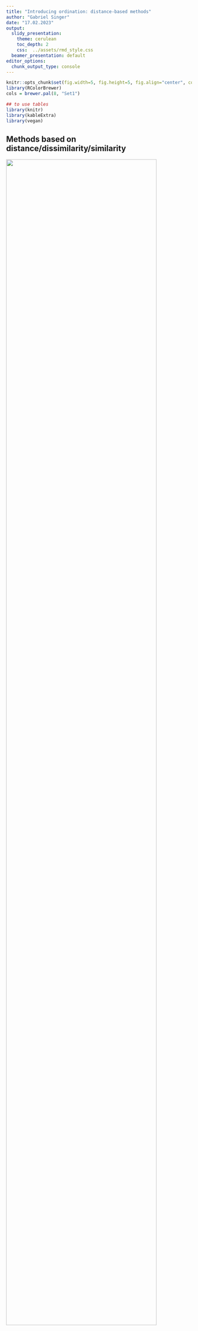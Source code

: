 ```yaml
---
title: "Introducing ordination: distance-based methods"
author: "Gabriel Singer"
date: "17.02.2023"
output:
  slidy_presentation:
    theme: cerulean
    toc_depth: 2
    css:  ../assets/rmd_style.css
  beamer_presentation: default
editor_options:
  chunk_output_type: console
---
```



```r
knitr::opts_chunk$set(fig.width=5, fig.height=5, fig.align="center", collapse = TRUE, comment = "##", dev="png")
library(RColorBrewer)
cols = brewer.pal(8, "Set1")

## to use tables
library(knitr)
library(kableExtra)
library(vegan)
```

## Methods based on distance/dissimilarity/similarity

![](img/distance.png){width=90%}


## Why use dissimilarity-based methods?

<div class="left lt">

* Quantify how similar or how dissimilar various observations are with regard to many variables simultaneously.
* An efficient way to collapse information from a much too high-dimensional dataset.
* An explicit way to express (and analyze) community turnover in space and time (beta-diversity).
* Use various variable types from continuous to presence-absence and qualitative, even simultaneously.
* Choice of appropriate dissimilarity coefficient may allow avoiding *strange* transformations.
* Better handling of double-zeros, less horseshoe patterns in ordinations in situations of strong community turnover.
* Similarity may be translated into dissimilarity and vice-versa.

</div>

<div class="right rt">

Whenever compositional turnover at regional scale is of interest!

Diversity partitioning into $\alpha$, $\beta$, $\gamma$:

![](img/abg_div.png)
$\beta$-diversity is linked to species-accumulation curves.
</div>

##  (Dis)similarity coefficients

Euclidean and Bray-Curtis (Steinhaus, Sorenson) are two examples of many dissimilarity indices, here computed between any two sites for $p$ variables:

$$
d_{Euc}=\sqrt{\Delta{x_1}^2+\Delta{x_2}^2+...+\Delta{x_p}^2}
$$
where $\Delta{x}$ is the distance between two sites along any $X$-variable.

<br/>

$$
d_{BC}=\frac{\sum_{j=1}^p{|x_{1j}-x_{2j}|}}{\sum_{j=1}^p{(x_{1j}+x_{2j})}}
$$
which includes a notable normalization of differences between two sites with regard to any variable used.


## (Dis)similarity coefficients: some properties

<div class="left lt">

* symmetrical: consider a double zero as contributing to resemblance just like any other value
* asymmetrical: skip double zeros, considering that these are not informative (absence of a species at two sites does not tell anything about how similar these sites are!)

<br/>

* metric: minimum 0, positive for inequality, symmetric ($D_{(a,b)}=D_{(b,a)}$), triangle inequality holds

$$
D_{(a,b)}+D_{(b,c)}\geq{D_{(a,c)}}
$$
(think of a triangle: the distance from A to C via B must be larger than the direct distance from A to C)

* semimetric: do not follow the triangle inequality

$$
D_{(a,b)}+D_{(b,c)}<{D_{(a,c)}}
$$
... in which case perfect projections into Euclidean space are not possible. Two often used transformations to make semimetric coefficients analyzable in Euclidean space are adding a constant or $\sqrt(D)$.

</div>

<div class="right rt">

![](img/triangle.png)

</div>


## (Dis)similarity coefficients

![](img/legleg_diss1.png)

<br/>
 
![](img/legleg_diss2.png)

## Using dissimilarity: Cluster analysis

Hierarchical group-forming (clustering) based on pairwise (dis)similarity.

Three types:

1. Divisive: start with all, successively split into 2.
2. **Agglomerative**: start with individual observations and cluster pairwise, continue grouping clusters.
3. Non-hierarchical: e.g. K-means clustering (forcing K clusters)

<br/>

Various “linkage rules” to group clusters in agglomerative clustering:

* Single linkage looks for the nearest neighbour of any group member to other observations (tends to chaining). 
* **Average linkage** computes dissimilarities between two groups as the average dissimilarity among all pairwise group member dissimilarities (one from each cluster).
* **UPGMA** (unweighted-pair-groups method using arithmetic averages) is a version of an average linkage rule. 

```r
lipids<-read.table(file="data/BacterialMembrane.txt",header=TRUE)
names(lipids)
lip_data<-lipids[,4:20]
# abbreviations: MU = mono-unsaturated, SA = saturated, nb = non-branched, b = branched
# SA_branprop = proportion of branched and saturated FAs
# theory: unsaturated and branched FAs increase fluidity of membrane
# test (i) adaptation vs. (ii) acclimatization to temperature by changing FA composition of membranes

isolate<-factor(lipids$isolate)
temperature<-factor(lipids$temperature)
combifac<-factor(paste(temperature,"_",isolate,sep=""))

## distance matrix: Euclidean distance on arcsine-sqr-data
as_lip_data<-asin(sqrt(lip_data)) # very old-school, better don´t do ;-)
lipids_distE<-vegdist(as_lip_data, method="euclidean") 

## alternatively: Bray-Curtis distance with proportional data
lipids_distBC<-vegdist(lip_data, method="bray")

# cluster analysis #
# various agglomeration methods available and the choice is important, explore method=
# "single": nearest neighbour counts (good for gradients, but makes chains)
# "complete": all group members must be close, farthest group member counts (makes small spheric groups, good to find outliers)
# "average": compromise average strategy, new member joins at mean distance to all group members, actually UPGMA
# "ward.D": aims at minimizing within-group sums of squares of distances
lipids_cluster<-hclust(lipids_distBC, method = "ward.D")
lipids_cluster$height<-sqrt(lipids_cluster$height) # may help

# then compare effect of agglomeration method on dendrogram
plot(lipids_cluster, hang = -1, labels = combifac, ylab = "BC")

# which agglomeration method (and thus dendrogram) is best?
cophenetic(lipids_cluster) # linkage distances in dendrogram
plot(lipids_distBC,cophenetic(lipids_cluster))
cor(lipids_distBC,cophenetic(lipids_cluster),method="spearman")

cutree(lipids_cluster,k=4)
cutree(lipids_cluster,h=0.05)

plot(lipids_cluster, hang = -1, labels = combifac, ylab = "BC")
rect.hclust(lipids_cluster,k=4) # or specify height h instead of k

```


## Using dissimilarity: Principal Coordinate Analysis (PCoA)

(aka *metric scaling*)

Technique to project sites onto Cartesian (Euclidean) coordinates from pairwise dissimilarities. 

Imagine a road distance matrix between major towns. A 2D-projection of all pairwise distances produces a map (which gets better with less mountains and straighter roads in the area).

PCoA can be regarded as the inverse operation to computing a distance matrix. However, it can´t produce more "axes" than (n-1) as this is the maximum number of dimensions needed to completely represent n objects. A dissimilarity matrix and a consecutive PCoA are efficient means to condense data with p>>n.

PCoA is an important step in hypothesis-testing methods in the distance domain (see later).

<br/>

PCoA is based on an eigenvector decomposition like PCA:

* fast (not iterative)
* results in dimensions of ranked importance as in PCA
* forces sites into a Euclidean space and may thus represent non-metric dissimilarities (e.g. Bray-Curtis) not so well
* *made for* Euclidean distance or coefficients that can be transformed adequately.
* To improve representation (avoid negative eigenvalues) add constant to D or $\sqrt(D)$.

```r
# using the same distance matrix as cluster analysis 
pcoa<-cmdscale(lipids_distBC,k=2,eig=TRUE,add=TRUE)
# argument add=TRUE means a constant is added to distances to avoid negative eigenvalues

cumsum(pcoa$eig/sum(pcoa$eig)) # contributions of various PCoA axes
# first two axes cover 67% of variation of distances

pcoa$points # the site scores (coordinates in reduced space)

col.isolate<-isolate
levels(col.isolate)<-c("white","red")
col.isolate<-as.character(col.isolate)

pch.temperature<-as.numeric(as.character(temperature))
pch.temperature[pch.temperature==6]<-21
pch.temperature[pch.temperature==28]<-23

plot(pcoa$points,pch=pch.temperature,bg=col.isolate)
legend("topleft",pch=c(21,21,23,23),pt.bg=c("white","red","white","red"),
       legend=c("6°C - warm isolate","6°C - cold isolate","28°C - warm isolate","28°C - cold isolate"),cex=0.6)
```
```r
# how to relate species (=fatty acids) to ordination?
wascores(pcoa$points,lip_data) # as weighted averages of site (=sample) scores
text(wascores(pcoa$points,lip_data),labels=names(lip_data),cex=0.5)

ordisurf(pcoa$points,lip_data$FA7_MU,col="darkgreen",add=TRUE) # as contourplot

plot(envfit(pcoa$points,lip_data)) # take care: behaviour of species not necessarily monotonous in ordination space
```


## Using dissimilarity: Non-metric multidimensional scaling (NMDS)

An iterative search for an ordination configuration in a low-dimensional space with inter-object distances representing the observed dissimilarity/distance matrix as well as possible.

The measure of fit used is not actual dissimarity/distance but rank order of dissimilarities.

Iterative procedure:

1. Compute matrix of dissimilarities.
2. Decide on k, the number of dimensions.
3. Arrange objects in a random starting configuration.
4. Compute a measure of fit that expresses the match between inter-object distances of the configuration and the observed dissimilarities.  A **Shepard-plot** shows residuals as stress which is inversely related to fit. The measure of fit is computed using **ranks of observed dissimilarities and configuration distances**.
5. Reiteratively reposition the objects in the low-dimensional space and recompute fit to improve the match between inter-object distances and observed dissimilarities.
6. A final configuration is achieved when no more repositioning improves the fit. Steps 3) to 6) may be repeated with different random starting positions to avoid getting trapped in local minima.

```r
# non-metric multidimensional scaling (NMDS) #
# note that all resulting axes are equally important, plots may be rotated as needed

# using the same distance matrix as cluster analysis 
#mds_lipids<-isoMDS(lipids_distBC, k = 2, maxit=1000)
mds_lipids<-metaMDS(comm=lip_data, distance="bray", k = 2,trymax=100)

mds_lipids$stress # approximately 6.8% of dissimilarities remain unrepresented
mds_lipids$points # the site scores
stressplot(mds_lipids,lipids_distBC)
(gof<-goodness(mds_lipids,statistic="distance")) # goodness of fit by NMDS for each sample

# plotting of MDS scores
plot(mds_lipids$points,asp=1,xlab="MDS dimension 1",ylab="MDS dimension 2")
points(mds_lipids$points,pch=pch.temperature,bg=col.isolate,cex=gof*200) # to check goodness of fit, large symbol means bad fit

legend("topleft",pch=c(21,21,23,23),pt.bg=c("white","red","white","red"),
	legend=c("6°C - warm isolate","6°C - cold isolate","28°C - warm isolate","28°C - cold isolate"),cex=0.7)
```

```r
# relating underlying variables to ordination in nMDS
wascores(mds_lipids$points,lip_data) # as weighted averages of site (=sample) scores
text(wascores(pcoa$points,lip_data),labels=names(lip_data),cex=0.5)

ordisurf(mds_lipids,lip_data$FA7_MU,col="darkgreen",add=TRUE)

plot(envfit(pcoa$points,lip_data)) # take care: behaviour of species not necessarily monotonous in ordination space

# some more useful graphical tools
plot(mds_lipids$points,pch=pch.temperature,bg=col.isolate,asp=1,xlab="MDS dimension 1",ylab="MDS dimension 2",cex=2)
ordispider(mds_lipids$points,groups=combifac)
ordihull(mds_lipids$points,groups=combifac)
ordiellipse(mds_lipids$points,groups=combifac)
ordicluster(mds_lipids$points,cluster=lipids_cluster)
```

```r
plot(mds_lipids$points,pch=pch.temperature,bg=col.isolate,asp=1,xlab="MDS dimension 1",ylab="MDS dimension 2",cex=2)
ordispider(mds_lipids$points,groups=combifac)
```


## Hypothesis tests in the distance world


All known *study designs* with factors or continuous predictors may be transferred to the distance domain.

* PERMANOVA: An ANOVA-type of analysis testing effects of factors (also in interaction) on a multivariate matrix, thus MANOVA. Useful to test effects on *composition*. In the distance domain known as *permutational* MANOVA. In R implemented as `vegan::adonis`.

* dbRDA (distance-based RDA) and CAP (canonical analysis of principal coordinates): multiple-step analysis to test for effects of continuous predictors on a dissimilarity matrix. In R `vegan::capscale`.

* Mantel-test: An old-school test for correlation between two distance/dissimilarity matrices (e.g. one describing environment or physical distance, the other describing community turnover or genetic differentiation).  In R `vegan::mantel`.

![](img/dist_tests.png)


## Permutational MANOVA (PERMANOVA)

<div class="left lt">

Uses a test statistic based on distances within groups (to a group centroid or averaged among all pairs) versus distances from group centroids to the overall centroid.

<br/>

![](img/permanova.png){width=80%}

</div>

<div class="right rt">

1. The within-group sum of squares is the sum of squared distances from individual replicates to their group centroid.
2. The among-group sum of squares is the sum of squared distances from group centroids to the overall centroid.
3. A (pseudo-) F-value is computed using number of groups (a) and the total number of observations (N) as:
$$
F=\frac{SS_A/(a-1)}{SS_w/(N-a)}
$$
4. Significance is assessed by recomputing the test-statistic after permutations of group assignment.

<br/>

Prerequisite similar to ANOVA: homogeneous dispersion (multivariate variance, *cloud shape*). Tested using within-group distances to centroids.

</div>

## Permutational MANOVA (PERMANOVA)

```r
# PERMANOVA - non-parametric permutational MANOVA #
# a multivariate hypothesis test: 
# two factors and 1 multivariate response = "membrane FA composition"

# first testing for homogeneity of dispersion (homogeneous distances to group centroids)
disp.check<-betadisper(lipids_distBC,combifac)
disp.check$distances
boxplot(disp.check$distances~combifac)
anova(lm(disp.check$distances~combifac))
anova(disp.check)
permutest(disp.check)

# the actual PERMANOVA
adonis(lipids_distBC~isolate*temperature)
```

## Canonical analysis of principal coordinates (CAP)

<div class="left lt">

Following scheme taken from description of db-RDA. Essentially 3 steps:

1. Computation of a (square) dissimilarity matrix D from (Cartesian) raw data. Choose coefficient well!
2. PCoA based on D *recreates* Cartesian coordinates with a dimensionality imposed by n (or p if p<n). If D was semimetric, (minor) axes with negative eigenvalues may occur.
3. RDA on the PCoA-axes and constraints of choice (factors/dummy variables, continuous predictors). Instead of RDA other constrained methods are possible as well, e.g. discriminant analysis, other classification routines, etc.

</div>

<div class="right rt">
 
![](img/dbRDA.png){width=90%}

</div>

## Canonical analysis of principal coordinates (CAP)

```r
cap<-capscale(lipids_distBC~isolate*temperature)
summary(cap)

anova(cap,by="axis",model="direct",perm.max=9999,step=1000)
anova(cap,by="terms",model="direct",perm.max=9999,step=1000)

# all functions more or less taken from RDA
# e.g. to get site scores for plotting
#scores(cap,display="sites")[,1:2]
```





